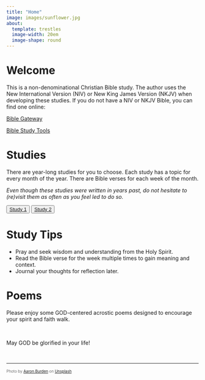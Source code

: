 ```yaml
---
title: "Home"
image: images/sunflower.jpg
about:
  template: trestles
  image-width: 20em
  image-shape: round
---
```


# Welcome

This is a non-denominational Christian Bible study. The author uses the New International Version (NIV) or New King James Version (NKJV) when developing these studies. If you do not have a NIV or NKJV Bible, you can find one online:

[Bible Gateway](https://www.biblegateway.com/versions/) 

[Bible Study Tools](https://www.biblestudytools.com/bible-versions/)


# Studies

There are year-long studies for you to choose. Each study has a topic for every month of the year. There are Bible verses for each week of the month. 

*Even though these studies were written in years past, do not hesitate to (re)visit them as often as you feel led to do so.*

<button type="button" class="btn btn-default"><a href="study-1.qmd">Study 1</a></button>

<button type="button" class="btn btn-default"><a href="study-2.qmd">Study 2</a></button>

# Study Tips 

- Pray and seek wisdom and understanding from the  Holy Spirit.
- Read the Bible verse for the week  multiple times to gain meaning and context.
- Journal your thoughts for reflection later.

# Poems

Please enjoy some GOD-centered acrostic poems designed to encourage your spirit and faith walk.

<br>

May GOD be glorified in your life!

<br>

<hr>

<p style="text-align: left; color: #717171; font-size: 10px">
Photo by <a href="https://unsplash.com/@aaronburden?utm_content=creditCopyText&utm_medium=referral&utm_source=unsplash">Aaron Burden</a> on <a href="https://unsplash.com/photos/close-up-photography-of-yellow-sunflower-zpK28VGxkJw?utm_content=creditCopyText&utm_medium=referral&utm_source=unsplash">Unsplash</a>
<p>
